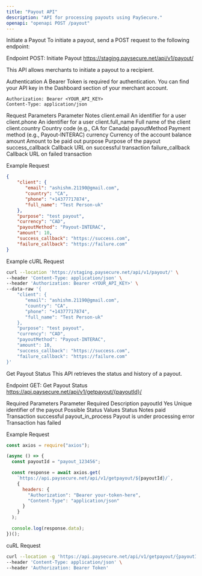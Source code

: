 ```yaml
---
title: "Payout API"
description: "API for processing payouts using PaySecure."
openapi: "openapi POST /payout"
---
```

Initiate a Payout
To initiate a payout, send a POST request to the following endpoint:

Endpoint
POST: Initiate Payout
https://staging.paysecure.net/api/v1/payout/


This API allows merchants to initiate a payout to a recipient.

Authentication
A Bearer Token is required for authentication. You can find your API key in the Dashboard section of your merchant account.

```
Authorization: Bearer <YOUR_API_KEY>
Content-Type: application/json
```

Request Parameters
Parameter	Notes
client.email	An identifier for a user
client.phone	An identifier for a user
client.full_name	Full name of the client
client.country	Country code (e.g., CA for Canada)
payoutMethod	Payment method (e.g., Payout-INTERAC)
currency	Currency of the account balance
amount	Amount to be paid out
purpose	Purpose of the payout
success_callback	Callback URL on successful transaction
failure_callback	Callback URL on failed transaction

Example Request
```json
{
    "client": {
       "email": "ashishm.21190@gmail.com",
       "country": "CA",
       "phone": "+14377717874",
       "full_name": "Test Person-uk"
    },
    "purpose": "test payout",
    "currency": "CAD",
    "payoutMethod": "Payout-INTERAC",
    "amount": 10,
    "success_callback": "https://success.com",
    "failure_callback": "https://failure.com"
}
```
Example cURL Request
```bash
curl --location 'https://staging.paysecure.net/api/v1/payout/' \
--header 'Content-Type: application/json' \
--header 'Authorization: Bearer <YOUR_API_KEY>' \
--data-raw '{
    "client": {
       "email": "ashishm.21190@gmail.com",
       "country": "CA",
       "phone": "+14377717874",
       "full_name": "Test Person-uk"
    },
    "purpose": "test payout",
    "currency": "CAD",
    "payoutMethod": "Payout-INTERAC",
    "amount": 10,
    "success_callback": "https://success.com",
    "failure_callback": "https://failure.com"
}'
```
Get Payout Status
This API retrieves the status and history of a payout.

Endpoint
GET: Get Payout Status
https://api.paysecure.net/api/v1/getpayout/{payoutId}/

Required Parameters
Parameter	Required	Description
payoutId	Yes	Unique identifier of the payout
Possible Status Values
Status	Notes
paid	Transaction successful
payout_in_process	Payout is under processing
error	Transaction has failed

Example Request
```javascript
const axios = require("axios");

(async () => {
  const payoutId = "payout_123456";

  const response = await axios.get(
    `https://api.paysecure.net/api/v1/getpayout/${payoutId}/`,
    {
      headers: {
        "Authorization": "Bearer your-token-here",
        "Content-Type": "application/json"
      }
    }
  );

  console.log(response.data);
})();
```
cuRL Request
```bash
curl --location -g 'https://api.paysecure.net/api/v1/getpayout/{payoutId}/' \
--header 'Content-Type: application/json' \
--header 'Authorization: Bearer Token'
```